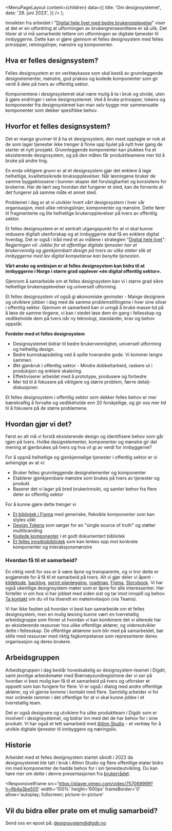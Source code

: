 
<Meta
  title='Om designsystemet'
  description='Beskrivelse'
/>

  <MenuPageLayout
    content={children}
    data={{
      title: 'Om designsystemet',
      date: '28. juni 2023',
    }}
  />
);

Innsikten fra arbeidet i "[Digital hele livet med bedre brukeropplevelse](https://www.digdir.no/sammenhengende-tjenester/retningslinjer-brukeropplevelse-og-designsystem/4652)" viser at det er en utfordring at utformingen av brukergrensesnittene er så ulik. Det tilsier at vi må samarbeide tettere om utformingen av digitale tjenester til innbyggerne. Dette kan vi gjøre gjennom et felles designsystem med felles prinsipper, retningslinjer, mønstre og komponenter.

## Hva er felles designsystem?

Felles designsystem er en verktøykasse som skal bestå av grunnleggende designelementer, mønstre, god praksis og kodede komponenter som gir verdi å dele på tvers av offentlig sektor.

Komponentene i designsystemet skal være mulig å ta i bruk og utvide, uten å gjøre endringer i selve designsystemet. Ved å bruke prinsipper, tokens og komponenter fra designsystemet kan man selv bygge mer sammensatte komponenter som dekker spesifikke behov.

## Hvorfor et felles designsystem?

Det er mange grunner til å ha et designsystem, den mest opplagte er nok at de som lager tjenester ikke trenger å finne opp hjulet på nytt hver gang de starter et nytt prosjekt. Grunnleggende komponenter kan plukkes fra et eksisterende designsystem, og på den måten får produktteamene mer tid å bruke på andre ting.

En enda viktigere grunn er at et designsystem gjør det enklere å lage helhetlige, kvalitetssikrede bruksopplevelser. Når løsningene bruker de samme byggeklossene i bunnen skaper det forutsigbarhet og konsistens for brukerne. Har de lært seg hvordan det fungerer et sted, kan de forvente at det fungerer på samme måte et annet sted.

Problemet i dag er at vi utvikler hvert vårt designsystem i hver vår organisasjon, med ulike retningslinjer, komponenter og mønstre. Dette fører til fragmenterte og lite helhetlige brukeropplevelser på tvers av offentlig sektor.

Et felles designsystem er et sentralt utgangspunkt for at vi skal kunne redusere digitalt utenforskap og at innbyggerne skal få en enklere digital hverdag. Det er også i tråd med et av målene i strategien "[Digital hele livet](https://www.regjeringen.no/contentassets/8f8751780e9749bfa8946526b51f10f4/digital-hele-livet.pdf)": _Regjeringen vil: Jobbe for at offentlige digitale tjenester har et brukervennlig og gjenkjennbart design på tvers av ulike etater slik at innbyggerne med lav digital kompetanse kan benytte tjenesten._

**Vårt ønske og ambisjon er at felles designsystem kan bidra til at innbyggerne i Norge i større grad opplever «én digital offentlig sektor».**

Gjennom å samarbeide om et felles designsystem kan vi i større grad sikre helhetlige brukeropplevelser og universell utforming.

Et felles designsystem vil også gi økonomiske gevinster - Mange designere og utviklere jobber i dag med de samme problemstillingene i hver sine siloer i offentlig sektor. Gjennom et samarbeid kan vi unngå å bruke masse tid på å løse de samme tingene, vi kan i stedet løse dem èn gang i fellesskap og vedlikeholde dem på tvers når ny teknologi, standarder, krav og behov oppstår.

**Fordeler med et felles designsystem**

- Designsystemet bidrar til bedre brukervennlighet, universell utforming og helhetlig design.
- Bedre kunnskapsdeling ved å spille hverandre gode. Vi kommer lengre sammen.
- Økt gjenbruk i offentlig sektor​ - Mindre dobbeltarbeid, raskere ut i produksjon og enklere skalering.
- Effektiviserer arbeidet med å prototype, produsere og forbedre
- Mer tid til å fokusere på viktigere og større problem, færre detalj-diskusjoner.

Et felles designsystem i offentlig sektor som dekker felles behov er mer bærekraftig å forvalte og vedlikeholde enn 20 forskjellige, og gir oss mer tid til å fokusere på de større problemene.

## Hvordan gjør vi det?

Først av alt må vi forstå eksisterende design og identifisere behov som går igjen på tvers. Hvilke designelementer, komponenter og mønstre gir det mening at gjenbrukes på tvers og hva vil gi av verdi for innbyggerne?

For å oppnå helhetlige og gjenkjennelige tjenester i offentlig sektor er vi avhengige av at vi:

- Bruker felles grunnleggende designelementer og komponenter
- Etablerer gjenkjennbare mønstre som brukes på tvers av tjenester og produkt
- Baserer det vi lager på bred brukerinnsikt, og samler behov fra flere deler av offentlig sektor

For å kunne gjøre dette trenger vi

- [Et bibliotek i Figma](https://www.figma.com/@designsystemet) med generiske, fleksible komponenter som kan styles ulikt
- [Design Tokens](/grunnleggende/designelementer/design-tokens) som sørger for en "single source of truth" og støtter multibranding
- [Kodede komponenter](https://digdir.github.io/designsystem/) i et godt dokumentert bibliotek
- [Et felles innsiktsbibliotek](https://github.com/digdir/innsiktsbibliotek) som kan lenkes opp mot konkrete komponenter og interaksjonsmønstre

### Hvordan få til et samarbeid?

En viktig verdi for oss er å være åpne og transparente, og vi tror dette er avgjørende for å få til et samarbeid på tvers. Alt vi gjør deler vi åpent - [kildekode](https://github.com/digdir/designsystem), [backlog](https://github.com/orgs/digdir/projects/3/views/1), [sprint-planlegging](https://github.com/orgs/digdir/projects/3/views/8), [roadmap](https://github.com/orgs/digdir/projects/3/views/1?pane=issue&itemId=19744450), [Figma](https://www.figma.com/file/vpM9dqqQPHqU6ogfKp5tlr/Felles-komponenter?node-id=6615%3A20148&t=rJYuezxREbfP1OVv-1), [Storybook](https://digdir.github.io/designsystem/). Vi har også ukentlige designsystem-møter som er åpne for alle interessenter. Her forteller vi om hva vi har jobbet med siden sist og tar imot innspill og behov. [Ta kontakt](mailto:designsystem@digdir.no) om du vil ha tilsendt en møteinvitasjon (via Teams).

Vi har ikke fasiten på hvordan vi best kan samarbeide om et felles designsystem, men en mulig løsning kunne vært en tverretatlig arbeidsgruppe som finner ut hvordan vi kan kombinere det vi allerede har av eksisterende ressurser hos ulike offentlige aktører, og videreutvikler dette i fellesskap. De offentlige aktørene som blir med på samarbeidet, bør stille med ressurser med riktig fagkompetanse som representerer deres organisasjon og deres brukere.

## Arbeidsgruppen

Arbeidsgruppen i dag består hovedsakelig av designsystem-teamet i Digdir, samt jevnlige arbeidsmøter med Brønnøysundregistrene der vi ser på hvordan vi best mulig kan få til et samarbeid på tvers og utforsker et oppsett som kan fungere for flere. Vi er også i dialog med andre offentlige aktører, og vil gjerne komme i kontakt med flere. Samtidig arbeider vi for mer ordnede rammer i det offentlige for at vi skal kunne jobbe i et tverretatlig team.

Det er også designere og utviklere fra ulike produktteam i Digdir som er involvert i designsystemet, og bidrar inn med det de har behov for i sine produkt. Vi har også et tett samarbeid med [Altinn Studio](https://altinn.studio/) - et verktøy for å utvikle digitale tjenester til innbyggere og næringsliv.

## Historie

Arbeidet med et felles designsystem startet såvidt i 2022 da designsystemet ble tatt i bruk i Altinn Studio og flere offentlige etater bidro inn med komponenter de hadde behov for i sin tjenesteutvikling. Du kan høre mer om dette i denne presentasjonen fra [brukerrådet](https://vimeo.com/757069999?embedded=true&source=vimeo_logo&owner=21253381):

<ResponsiveIframe
  src='https://player.vimeo.com/video/757069999?h=9b4a3be505'
  width='100%'
  height='600px'
  frameBorder='0'
  allow='autoplay; fullscreen; picture-in-picture'
></ResponsiveIframe>

## Vil du bidra eller prate om et mulig samarbeid?

Send oss en epost på:
[designsystem@digdir.no](mailto:designsystem@digdir.no)
